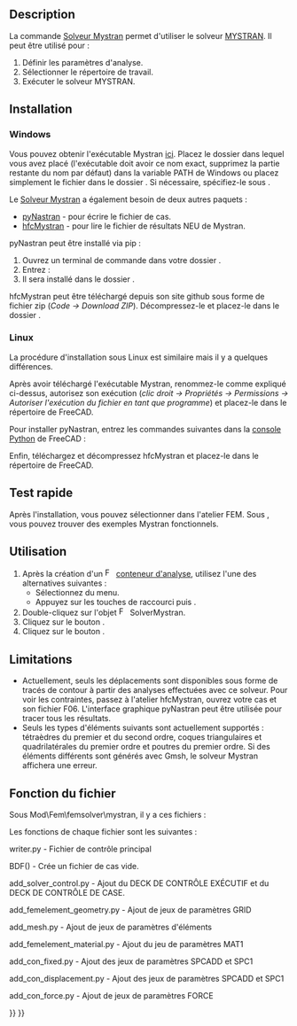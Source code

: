 <languages/>

{{Docnav/fr
|[[FEM_SolverElmer/fr|Solveur Elmer]]
|[[FEM_SolverZ88/fr|Solveur Z88]]
|[[FEM_Workbench/fr|Atelier FEM]]
|IconL=FEM_SolverElmer.svg
|IconR=FEM_SolverZ88.svg
|IconC=Workbench_FEM.svg
}}

{{GuiCommand/fr
|Name=FEM SolverMystran
|Name/fr=FEM Solveur Mystran
|MenuLocation=Résolution → Solveur Mystran
|Workbenches=[[FEM_Workbench/fr|FEM]]
|Shortcut={{KEY|S}} {{KEY|M}}
|Version=0.20
|SeeAlso=[[FEM_tutorial/fr|FEM Tutoriel]]
}}

==Description==

La commande [[FEM_SolverMystran/fr|Solveur Mystran]] permet d'utiliser le solveur [https://www.mystran.com MYSTRAN]. Il peut être utilisé pour :
# Définir les paramètres d'analyse.
# Sélectionner le répertoire de travail.
# Exécuter le solveur MYSTRAN.

==Installation==

=== Windows ===

Vous pouvez obtenir l'exécutable Mystran [https://github.com/MYSTRANsolver/MYSTRAN/releases ici]. Placez le dossier dans lequel vous avez placé {{FileName|mystran.exe}} (l'exécutable doit avoir ce nom exact, supprimez la partie restante du nom par défaut) dans la variable PATH de Windows ou placez simplement le fichier dans le dossier {{FileName|FreeCAD\bin}}. Si nécessaire, spécifiez-le sous {{MenuCommand|Préférences → FEM → Mystran}}.

Le [[FEM_SolverMystran/fr|Solveur Mystran]] a également besoin de deux autres paquets :
* [https://github.com/SteveDoyle2/pyNastran pyNastran] - pour écrire le fichier de cas.
* [https://github.com/ceanwang/hfcMystran hfcMystran] - pour lire le fichier de résultats NEU de Mystran.

pyNastran peut être installé via pip :
# Ouvrez un terminal de commande dans votre dossier {{FileName|FreeCAD\bin}}. 
# Entrez : {{Incode|python -m pip install pyNastran}}
# Il sera installé dans le dossier {{FileName|FreeCAD\bin\lib\site-packages}}.

hfcMystran peut être téléchargé depuis son site github sous forme de fichier zip (''Code → Download ZIP''). Décompressez-le et placez-le dans le dossier {{FileName|FreeCAD\Mod}}.

=== Linux ===

La procédure d'installation sous Linux est similaire mais il y a quelques différences. 

Après avoir téléchargé l'exécutable Mystran, renommez-le comme expliqué ci-dessus, autorisez son exécution (''clic droit → Propriétés → Permissions → Autoriser l'exécution du fichier en tant que programme'') et placez-le dans le répertoire {{FileName|usr/bin}} de FreeCAD. 

Pour installer pyNastran, entrez les commandes suivantes dans la [[Python_console/fr|console Python]] de FreeCAD :

{{Code|code=
import subprocess
subprocess.run(['pip', 'install', 'pyNastran'])
}}

Enfin, téléchargez et décompressez hfcMystran et placez-le dans le répertoire {{FileName|usr/Mod}} de FreeCAD.

<span id="Quick_test"></span>
==Test rapide==

Après l'installation, vous pouvez sélectionner {{MenuCommand|Utilitaires → Ouvrir des exemples de l'atelier FEM}} dans l'atelier FEM. Sous {{MenuCommand|Solveur → Mystran}}, vous pouvez trouver des exemples Mystran fonctionnels.

<span id="Usage"></span>
==Utilisation==

<div class="mw-translate-fuzzy">
# Après la création d'un [[Image:FEM_Analysis.svg|16px|link=FEM_Analysis]] [[FEM_Analysis/fr|conteneur d'analyse]], utilisez l'une des alternatives suivantes :
#* Sélectionnez {{MenuCommand|Résolution → [[Image:FEM_SolverMystran.svg|x16px]] Solveur Mystran}} du menu.
#* Appuyez sur les touches de raccourci {{KEY|S}} puis {{KEY|M}}.
# Double-cliquez sur l'objet [[Image:FEM_SolverMystran.svg|x16px]] SolverMystran.
# Cliquez sur le bouton {{Button|Écrire}}.
# Cliquez sur le bouton {{Button|Lancer}}.
</div>

==Limitations==

* Actuellement, seuls les déplacements sont disponibles sous forme de tracés de contour à partir des analyses effectuées avec ce solveur. Pour voir les contraintes, passez à l'atelier hfcMystran, ouvrez votre cas et son fichier F06. L'interface graphique pyNastran peut être utilisée pour tracer tous les résultats.
* Seuls les types d'éléments suivants sont actuellement supportés : tétraèdres du premier et du second ordre, coques triangulaires et quadrilatérales du premier ordre et poutres du premier ordre. Si des éléments différents sont générés avec Gmsh, le solveur Mystran affichera une erreur.

<span id="File_function"></span>
==Fonction du fichier==

Sous Mod\Fem\femsolver\mystran, il y a ces fichiers :

{{Code|code=
add_con_displacement.py
add_con_fixed.py
add_con_force.py
add_femelement_geometry.py
add_femelement_material.py
add_mesh.py
add_solver_control.py
writer.py
solver.py
tasks.py
}}

Les fonctions de chaque fichier sont les suivantes :

writer.py - Fichier de contrôle principal

{{Code|code=
model = BDF()
model = add_solver_control.add_solver_control(pynasf, model, self)
model = add_femelement_geometry.add_femelement_geometry(pynasf, model, self)
model = add_mesh.add_mesh(pynasf, model, self)
model = add_femelement_material.add_femelement_material(pynasf, model, self)
model = add_con_fixed.add_con_fixed(pynasf, model, self)
model = add_con_displacement.add_con_displacement(pynasf, model, self)
model = add_con_force.add_con_force(pynasf, model, self)
}}

BDF() - Crée un fichier de cas vide.

{{Code|code=
$pyNastran: version=msc
$pyNastran: punch=False
$pyNastran: encoding=utf-8
$pyNastran: nnodes=0
$pyNastran: nelements=0
ENDDATA
}}

add_solver_control.py - Ajout du DECK DE CONTRÔLE EXÉCUTIF et du DECK DE CONTRÔLE DE CASE.

{{Code|code=
$EXECUTIVE CONTROL DECK
SOL 101
CEND
$CASE CONTROL DECK
ECHO = NONE
TITLE = pyNastran for generating solverinput for for Mystran
SUBCASE 1
    DISPLACEMENT(SORT1,REAL) = ALL
    LOAD = 1
    SPC = 1
    SPCFORCES(SORT1,REAL) = ALL
    STRESS(SORT1,REAL,VONMISES,BILIN) = ALL
    SUBTITLE = Default
BEGIN BULK
$PARAMS
PARAM       POST      -1
}}

add_femelement_geometry.py - Ajout de jeux de paramètres GRID

add_mesh.py - Ajout de jeux de paramètres d'éléments

add_femelement_material.py - Ajout du jeu de paramètres MAT1

add_con_fixed.py - Ajout des jeux de paramètres SPCADD et SPC1

add_con_displacement.py - Ajout des jeux de paramètres SPCADD et SPC1

add_con_force.py - Ajout de jeux de paramètres FORCE


{{Docnav/fr
|[[FEM_SolverElmer/fr|Solveur Elmer]]
|[[FEM_SolverZ88/fr|Solveur Z88]]
|[[FEM_Workbench/fr|Atelier FEM]]
|IconL=FEM_SolverElmer.svg
|IconR=FEM_SolverZ88.svg
|IconC=Workbench_FEM.svg
}}

{{FEM Tools navi{{#translation:}}}}
{{Userdocnavi{{#translation:}}}}